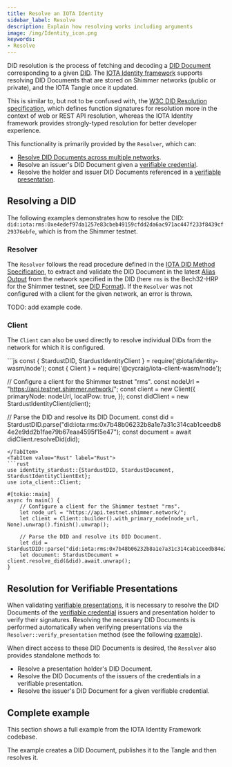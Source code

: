 ```yaml
---
title: Resolve an IOTA Identity
sidebar_label: Resolve
description: Explain how resolving works including arguments
image: /img/Identity_icon.png
keywords:
- Resolve
---
```


DID resolution is the process of fetching and decoding a [DID Document](https://www.w3.org/TR/did-core/#dfn-did-documents) corresponding to a given [DID](https://www.w3.org/TR/did-core/#dfn-decentralized-identifiers).
The [IOTA Identity framework](https://github.com/iotaledger/identity.rs) supports resolving DID Documents that are stored on Shimmer networks (public or private),
and the IOTA Tangle once it updated.

This is similar to, but not to be confused with, the [W3C DID Resolution specification](https://w3c-ccg.github.io/did-resolution/), which
defines function signatures for resolution more in the context of web or REST API resolution, whereas the IOTA Identity framework
provides strongly-typed resolution for better developer experience.

This functionality is primarily provided by the `Resolver`, which can:
- [Resolve DID Documents across multiple networks](#resolving-a-did).
- Resolve an issuer's DID Document given a [verifiable credential](#resolution-for-verifiable-presentations).
- Resolve the holder and issuer DID Documents referenced in a [verifiable presentation](#resolution-for-verifiable-presentations).

## Resolving a DID

The following examples demonstrates how to resolve the DID: `did:iota:rms:0xe4edef97da1257e83cbeb49159cfdd2da6ac971ac447f233f8439cf29376ebfe`,
which is from the Shimmer testnet.

### Resolver

The `Resolver` follows the read procedure defined in the [IOTA DID Method Specification](../../specs/did/iota_did_method_spec.md),
to extract and validate the DID Document in the latest [Alias Output](../../specs/did/iota_did_method_spec#alias-output)
from the network specified in the DID (here `rms` is the Bech32-HRP for the Shimmer testnet, see [DID Format](../../specs/did/iota_did_method_spec#did-format)).
If the `Resolver` was not configured with a client for the given network, an error is thrown.

TODO: add example code.

### Client

The `Client` can also be used directly to resolve individual DIDs from the network for which it is configured.

<Tabs>
<TabItem value="node" label="Node.js">
```js
const { StardustDID, StardustIdentityClient } = require('@iota/identity-wasm/node');
const { Client } = require('@cycraig/iota-client-wasm/node');

// Configure a client for the Shimmer testnet "rms".
const nodeUrl = "https://api.testnet.shimmer.network/";
const client = new Client({
    primaryNode: nodeUrl,
    localPow: true,
});
const didClient = new StardustIdentityClient(client);

// Parse the DID and resolve its DID Document.
const did = StardustDID.parse("did:iota:rms:0x7b48b06232b8a1e7a31c314cab1ceedb84e2e9dd2b1fae79b67eaa4595f15e47");
const document = await didClient.resolveDid(did);
```
</TabItem>
<TabItem value="Rust" label="Rust">
```rust
use identity_stardust::{StardustDID, StardustDocument, StardustIdentityClientExt};
use iota_client::Client;

#[tokio::main]
async fn main() {
    // Configure a client for the Shimmer testnet "rms".
    let node_url = "https://api.testnet.shimmer.network/";
    let client = Client::builder().with_primary_node(node_url, None).unwrap().finish().unwrap();

    // Parse the DID and resolve its DID Document.
    let did = StardustDID::parse("did:iota:rms:0x7b48b06232b8a1e7a31c314cab1ceedb84e2e9dd2b1fae79b67eaa4595f15e47").unwrap();
    let document: StardustDocument = client.resolve_did(&did).await.unwrap();
}
```
</TabItem>
</Tabs>

## Resolution for Verifiable Presentations

When validating [verifiable presentations](../verifiable_credentials/verifiable_presentations.mdx),
it is necessary to resolve the DID Documents of the [verifiable credential](../verifiable_credentials/overview.md)
issuers and presentation holder to verify their signatures. Resolving the necessary DID Documents is performed automatically
when verifying presentations via the `Resolver::verify_presentation` method (see the following [example](../verifiable#example)).

When direct access to these DID Documents is desired, the `Resolver` also provides standalone methods to:
- Resolve a presentation holder's DID Document.
- Resolve the DID Documents of the issuers of the credentials in a verifiable presentation.
- Resolve the issuer's DID Document for a given verifiable credential.

## Complete example
This section shows a full example from the IOTA Identity Framework codebase.

The example creates a DID Document, publishes it to the Tangle and then resolves it.
<CodeSnippet
    nodeReplitLink="https://repl.it/@IOTAFoundation/resolve-did?lite=true"
    rustContent={resolve_did_rs}
    nodeGithubLink = "https://github.com/iotaledger/identity.rs/blob/dev/bindings/wasm/examples-stardust/src/ex0_resolve_did.ts"
    rustGithubLink = "https://github.com/iotaledger/identity.rs/blob/dev/examples/0_basic/2_resolve_did.rs"
/>
